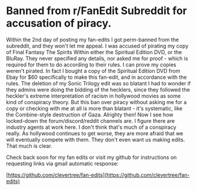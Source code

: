 
# Banned from r/FanEdit Subreddit for accusation of piracy.

Within the 2nd day of posting my fan-edits I got perm-banned from the subreddit, and they won't let me appeal.
I was accused of pirating my copy of Final Fantasy The Spirits Within either the Spiritual Edition DVD, or the BluRay.
They never specified any details, nor asked me for proof - which is required for them to do according to their rules.
I can prove my copies weren't pirated. In fact I bought a copy of the Spiritual Edition DVD from Ebay for $60
specifically to make this fan-edit, and in accordance with the rules.
The deletion of my Sonic Trilogy edit was so blatant I had to wonder if they admins were doing the bidding of the hecklers,
since they followed the heckler's extreme interpretation of racism in hollywood movies as some kind of conspiracy theory.
But this ban over piracy without asking me for a copy or checking with me at all is more than blatant -
it's systematic, like the Combine-style destruction of Gaza. Alrighty then!
Now I see how locked-down the forum/discord/reddit channels are.
I figure there are industry agents at work here. I don't think that's much of a conspiracy really.
As hollywood continues to get worse, they are more afraid that we will eventually compete with them.
They don't even want us making edits. That much is clear.

Check back soon for my fan edits or visit my github for instructions on requesting links via gmail automatic response:

[https://github.com/clevertree/fan-edits](https://github.com/clevertree/fan-edits)